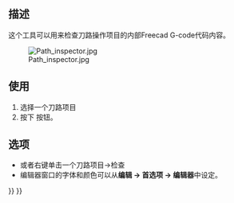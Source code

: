 <languages/>

{{Docnav
|[[CAM_ExportTemplate|ExportTemplate]]
|[[CAM_Simulator|Simulator]]
|[[CAM_Workbench|CAM]]
|IconL=CAM_ExportTemplate.svg
|IconR=CAM_Simulator.svg
|IconC=Workbench_CAM.svg
}}

{{GuiCommand
|Name=CAM Inspect
|MenuLocation=CAM → Inspect CAM Commands
|Workbenches=[[CAM_Workbench|CAM]]
|Shortcut={{KEY|P}} {{KEY|I}}
}}

<span id="Description"></span>
==描述==

<div class="mw-translate-fuzzy">
这个工具可以用来检查刀路操作项目的内部Freecad G-code代码内容。
</div>

[[Image:Path_inspector.jpg]]

<span id="Usage"></span>
==使用==

<div class="mw-translate-fuzzy">
#选择一个刀路项目
#按下 {{KEY|[[Image:Path Inspect.png|16px]] [[Path Inspect|G-code检查]]}}按钮。
</div>

<span id="Options"></span>
==选项==

<div class="mw-translate-fuzzy">
* 或者右键单击一个刀路项目→检查
* 编辑器窗口的字体和颜色可以从'''编辑 → 首选项 → 编辑器'''中设定。
</div>


{{Docnav
|[[CAM_ExportTemplate|ExportTemplate]]
|[[CAM_Simulator|Simulator]]
|[[CAM_Workbench|CAM]]
|IconL=CAM_ExportTemplate.svg
|IconR=CAM_Simulator.svg
|IconC=Workbench_CAM.svg
}}

{{CAM_Tools_navi{{#translation:}}}}
{{Userdocnavi{{#translation:}}}}